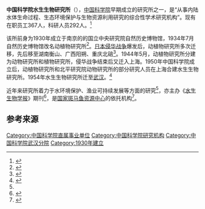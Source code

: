 '''中国科学院水生生物研究所'''（{{lang-en|Institute of Hydrobiology, Chinese Academy of Sciences}}），[[中国科学院|中国科学院]]早期成立的研究所之一，是“从事内陆水体生命过程、生态环境保护与生物资源利用研究的综合性学术研究机构”。现有在职员工367人，科研人员292人。<ref name="i">{{cite web|title=所况简介|url=http://www.ihb.cas.cn/gkjj/|accessdate=2014-07-10|archive-date=2014-07-14|archive-url=https://web.archive.org/web/20140714133428/http://www.ihb.cas.cn/gkjj/|dead-url=no}}</ref>

该所前身为1930年成立于南京的的国立中央研究院自然历史博物馆，1934年7月自然历史博物馆改名动植物研究所<ref>{{cite book|title=国立中央研究院二十三年度总报告·动植物研究所报告}}</ref>。[[日本侵华战争|日本侵华战争]]爆发后，动植物研究所多次迁移，先后移至湖南衡山、广西阳朔、重庆北碚<ref>{{cite web|author=薛攀皋|title=水生生物研究所从上海迁武汉五十周年有感|url=http://www.ihb.cas.cn/gkjj/lsyg/200909/t20090928_2528979.html|work=薛攀皋文集|publisher=中国科学院自然科学史研究所院史研究室印行|accessdate=2014-07-10|archive-date=2016-03-04|archive-url=https://web.archive.org/web/20160304050449/http://www.ihb.cas.cn/gkjj/lsyg/200909/t20090928_2528979.html|dead-url=no}}</ref>。1944年5月，动植物研究所分建为动物研究所和植物研究所，侵华战争结束后又迁入上海。1950年中国科学院成立后，动植物研究所和北平研究院动物研究所的部分研究人员在上海合建水生生物研究所。1954年水生生物研究所迁至[[武汉|武汉]]。<ref>{{cite web|author=张晓良、张先锋、胡兴跃、舒少武、吴青丽、成菊芳|title=中国科学院水生生物研究所简史|url=http://www.ihb.cas.cn/gkjj/lsyg/200909/t20090918_2511509.html|accessdate=2014-07-10|archive-date=2016-03-04|archive-url=https://web.archive.org/web/20160304064937/http://www.ihb.cas.cn/gkjj/lsyg/200909/t20090918_2511509.html|dead-url=no}}</ref>

近年来研究所着力于水环境保护、渔业可持续发展等方面的研究<ref name="i" />，亦主办《[[水生生物学报|水生生物学报]]》期刊<ref>{{cite web|title=水生生物学报|url=http://www.csciabs.org.cn:8080/wenzhai/journal/journalAction!getJournalInfo.action?journal.issn=1000-3207|accessdate=2014-07-10|deadurl=yes|archiveurl=https://web.archive.org/web/20140714171207/http://www.csciabs.org.cn:8080/wenzhai/journal/journalAction!getJournalInfo.action?journal.issn=1000-3207|archivedate=2014-07-14}}</ref>，是[[国家斑马鱼资源中心|国家斑马鱼资源中心]]的依托机构<ref>{{Cite web |url=http://zfish.cn/ |title=国家斑马鱼资源中心 |accessdate=2020-09-28 |archive-date=2020-08-13 |archive-url=https://web.archive.org/web/20200813071843/http://www.zfish.cn/ |dead-url=yes }}</ref>。

== 参考来源 ==
{{reflist}}

{{Authority control}}

[[Category:中国科学院直属事业单位|Category:中国科学院直属事业单位]]
[[Category:中国科学院研究机构|Category:中国科学院研究机构]]
[[Category:中国科学院武汉分院|Category:中国科学院武汉分院]]
[[Category:1930年建立|Category:1930年建立]]